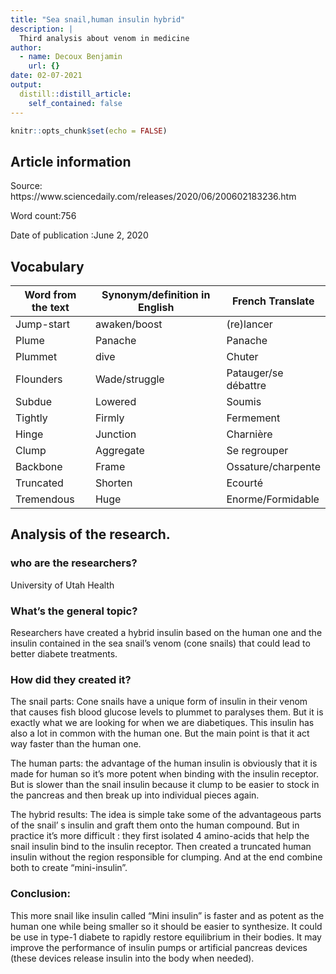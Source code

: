 ```yaml
---
title: "Sea snail,human insulin hybrid"
description: |
  Third analysis about venom in medicine
author:
  - name: Decoux Benjamin
    url: {}
date: 02-07-2021
output:
  distill::distill_article:
    self_contained: false
---
```


```r
knitr::opts_chunk$set(echo = FALSE)
```

## Article information

Source: https://www.sciencedaily.com/releases/2020/06/200602183236.htm

Word count:756

Date of publication :June 2, 2020 

## Vocabulary

| Word from the text | Synonym/definition in English | French Translate     |
| ------------------ | ----------------------------- | -------------------- |
| Jump-start         | awaken/boost                  | (re)lancer           |
| Plume              | Panache                       | Panache              |
| Plummet            | dive                          | Chuter               |
| Flounders          | Wade/struggle                 | Patauger/se débattre |
| Subdue             | Lowered                       | Soumis               |
| Tightly            | Firmly                        | Fermement            |
| Hinge              | Junction                    | Charnière            |
| Clump              | Aggregate                     | Se regrouper         |
| Backbone           | Frame                         | Ossature/charpente   |
| Truncated          | Shorten                       | Ecourté              |
| Tremendous         | Huge                          | Enorme/Formidable    |

## Analysis of the research.

### who are the researchers?
University of Utah Health 
 
### What’s the general topic?
Researchers have created a hybrid insulin based on the human one and the insulin contained in the sea snail’s venom (cone snails) that could lead to better diabete treatments.
 
### How did they created it?
The snail parts: Cone snails have a unique form of insulin in their venom that causes fish blood glucose levels to plummet to paralyses them. But it is exactly what we are looking for when we are diabetiques. This insulin has also a lot in common with the human one.  But the main point is that it act way faster than the human one.

The human parts: the advantage of the human insulin is obviously that it is made for human so it’s more potent when binding with the insulin receptor. But is slower than the snail insulin because it clump to be easier to stock in the pancreas and then break up into individual pieces again.

The hybrid results: The idea is simple take some of the advantageous parts of the snail’ s insulin and graft them onto the human compound. But in practice it’s more difficult : they first isolated 4 amino-acids that help the snail insulin bind to the insulin receptor. Then created a truncated human insulin without the region responsible for clumping. And at the end combine both to create “mini-insulin”.

### Conclusion:
 This more snail like insulin called “Mini insulin” is faster and as potent as the human one while being smaller so it should be easier to synthesize. It could be use in type-1 diabete to rapidly restore equilibrium in their bodies. It may improve the performance of insulin pumps or artificial pancreas devices (these devices release insulin into the body when needed).


